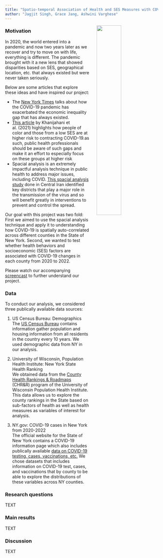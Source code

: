 ```yaml
---
title: "Spatio-temporal Association of Health and SES Measures with COVID-19 Risk in NY"
author: "Jagjit Singh, Grace Jang, Ashwini Varghese" 
---
```


<img src = "./newyork.jpg" style = "width:40%; float:right; padding-left:25px; padding-bottom:25px">


### Motivation

In 2020, the world entered into a pandemic and now two years later as we recover and try to move on with life, everything is different. The pandemic brought with it a new lens that showed disparities based on SES, geographical location, etc. that always existed but were never taken seriously. 

Below are some articles that explore these ideas and have inspired our project:

* The [New York Times](https://www.nytimes.com/2020/03/15/world/europe/coronavirus-inequality.html) talks about how the COVID-19 pandemic has exacerbated the economic inequality gap that has always existed.
* [This article](https://doi.org/10.1186/s12939-021-01582-4) by Khanijahani et al. (2021) highlights how people of color and those from a low SES are at higher risk to contracting COVID-19.as such, public health professionals should be aware of such gaps and make it an effort to especially focus on these groups at higher risk 
* Spacial analysis is an extremely impactful analysis technique in public health to address major issues, including COVID. [This spacial analysis study](https://doi.org/10.1186/s12889-021-12267-6) done in Central Iran identified key districts that play a major role in the transmission of the virus and so will benefit greatly in interventions to prevent and control the spread. 


Our goal with this project was two fold: First we aimed to use the spacial analysis technique and apply it to understanding how COVID-19 is spatially auto-correlated across different counties in the State of New York. Second, we wanted to test whether health behaviors and socioeconomic (SES) factors are associated with COVID-19 changes in each county from 2020 to 2022.

Please watch our accompanying [screencast](ADD SCREENCAST LINK) to further understand our project.

###  Data

To conduct our analysis, we considered three publically available data sources:

1. US Census Bureau: Demographics<br>
The [US Census Bureau](https://www.census.gov/data.html) contains information gather population and housing information from all residents in the country every 10 years. We used demographic data from NY in our analysis.


2. University of Wisconsin, Population Health Institute: New York State Health Ranking <br>
We obtained data from the [County Health Rankings & Roadmaps](https://www.countyhealthrankings.org/explore-health-rankings/new-york/data-and-resources) (CHR&R) program of the University of Wisconsin Population Health Institute. This data allows us to explore the county rankings in the State based on sub-factors of health as well as health measures as variables of interest for analysis. 


3. NY.gov: COVID-19 cases in New York from 2020-2022 <br>
The official website for the State of New York contains a COVID-19 information page which also includes publically available [data on COVID-19 testing, cases, vaccinations, etc.](https://coronavirus.health.ny.gov/covid-19-data-new-york) We chose datasets that includes information on COVID-19 test, cases, and vaccinations that by county to be able to explore the distributions of these variables across NY counties. 


###  Research questions

TEXT


### Main results

TEXT

### Discussion

TEXT
